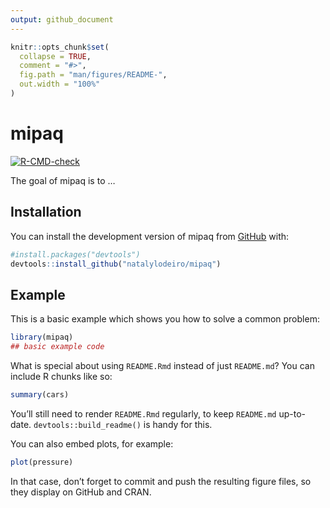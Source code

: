 ```yaml
---
output: github_document
---
```


<!-- README.md is generated from README.Rmd. Please edit that file -->

```r
knitr::opts_chunk$set(
  collapse = TRUE,
  comment = "#>",
  fig.path = "man/figures/README-",
  out.width = "100%"
)
```

# mipaq

<!-- badges: start -->
[![R-CMD-check](https://github.com/natalylodeiro/mipaq/actions/workflows/R-CMD-check.yaml/badge.svg)](https://github.com/natalylodeiro/mipaq/actions/workflows/R-CMD-check.yaml)
<!-- badges: end -->

The goal of mipaq is to ...

## Installation

You can install the development version of mipaq from
[GitHub](https://github.com/) with:

``` r
#install.packages("devtools")
devtools::install_github("natalylodeiro/mipaq")
```

## Example

This is a basic example which shows you how to solve a common problem:

```r
library(mipaq)
## basic example code
```

What is special about using `README.Rmd` instead of just `README.md`? You can include R chunks like so:

```r
summary(cars)
```

You'll still need to render `README.Rmd` regularly, to keep `README.md` up-to-date. `devtools::build_readme()` is handy for this.

You can also embed plots, for example:

```r
plot(pressure)
```

In that case, don't forget to commit and push the resulting figure files, so they display on GitHub and CRAN.
